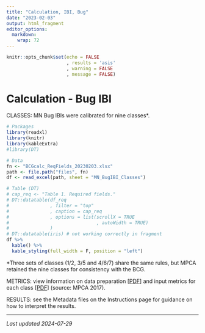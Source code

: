 ```yaml
---
title: "Calculation, IBI, Bug"
date: "2023-02-03"
output: html_fragment
editor_options: 
  markdown: 
    wrap: 72
---
```


```r
knitr::opts_chunk$set(echo = FALSE
                      , results = 'asis'
                      , warning = FALSE
                      , message = FALSE)
```

# Calculation - Bug IBI

CLASSES: MN Bug IBIs were calibrated for nine classes\*.

```r
# Packages
library(readxl)
library(knitr)
library(kableExtra)
#library(DT)

# Data
fn <- "BCGcalc_ReqFields_20230203.xlsx"
path <- file.path("files", fn)
df <- read_excel(path, sheet = "MN_BugIBI_Classes")

# Table (DT)
# cap_req <- "Table 1. Required fields."
# DT::datatable(df_req
#               , filter = "top"
#               , caption = cap_req
#               , options = list(scrollX = TRUE
#                                , autoWidth = TRUE)
#               )
# DT::datatable(iris) # not working correctly in fragment
df %>%
  kable() %>%
  kable_styling(full_width = F, position = "left")
```

\*Three sets of classes (1/2, 3/5 and 4/6/7) share the same rules, but
MPCA retained the nine classes for consistency with the BCG.

METRICS: view information on data preparation
[<a href="https://github.com/leppott/MNcalc/raw/main/inst/apps/MNcalc/www/links/BugIBI_2017_Classes_DataPrep.pdf" target="blank">PDF</a>]
and input metrics for each class
[<a href="https://github.com/leppott/MNcalc/raw/main/inst/apps/MNcalc/www/links/BugIBI_2017_MetricInformation.pdf" target="blank">PDF</a>]
(source: MPCA 2017).

RESULTS: see the Metadata files on the Instructions page for guidance on how to interpret the
results.

---

*Last updated 2024-07-29*
